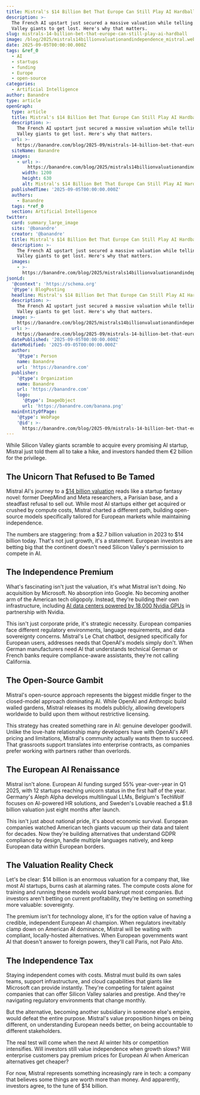 ```yaml
---
title: Mistral's $14 Billion Bet That Europe Can Still Play AI Hardball
description: >-
  The French AI upstart just secured a massive valuation while telling Silicon
  Valley giants to get lost. Here's why that matters.
slug: mistrals-14-billion-bet-that-europe-can-still-play-ai-hardball
image: /blog/2025/mistrals14billionvaluationandindependence_mistral.webp
date: 2025-09-05T00:00:00.000Z
tags: &ref_0
  - AI
  - startups
  - funding
  - Europe
  - open-source
categories:
  - Artificial Intelligence
author: Banandre
type: article
openGraph:
  type: article
  title: Mistral's $14 Billion Bet That Europe Can Still Play AI Hardball
  description: >-
    The French AI upstart just secured a massive valuation while telling Silicon
    Valley giants to get lost. Here's why that matters.
  url: >-
    https://banandre.com/blog/2025-09/mistrals-14-billion-bet-that-europe-can-still-play-ai-hardball
  siteName: Banandre
  images:
    - url: >-
        https://banandre.com/blog/2025/mistrals14billionvaluationandindependence_mistral.webp
      width: 1200
      height: 630
      alt: Mistral's $14 Billion Bet That Europe Can Still Play AI Hardball
  publishedTime: '2025-09-05T00:00:00.000Z'
  authors:
    - Banandre
  tags: *ref_0
  section: Artificial Intelligence
twitter:
  card: summary_large_image
  site: '@banandre'
  creator: '@banandre'
  title: Mistral's $14 Billion Bet That Europe Can Still Play AI Hardball
  description: >-
    The French AI upstart just secured a massive valuation while telling Silicon
    Valley giants to get lost. Here's why that matters.
  images:
    - >-
      https://banandre.com/blog/2025/mistrals14billionvaluationandindependence_mistral.webp
jsonLd:
  '@context': 'https://schema.org'
  '@type': BlogPosting
  headline: Mistral's $14 Billion Bet That Europe Can Still Play AI Hardball
  description: >-
    The French AI upstart just secured a massive valuation while telling Silicon
    Valley giants to get lost. Here's why that matters.
  image: >-
    https://banandre.com/blog/2025/mistrals14billionvaluationandindependence_mistral.webp
  url: >-
    https://banandre.com/blog/2025-09/mistrals-14-billion-bet-that-europe-can-still-play-ai-hardball
  datePublished: '2025-09-05T00:00:00.000Z'
  dateModified: '2025-09-05T00:00:00.000Z'
  author:
    '@type': Person
    name: Banandre
    url: 'https://banandre.com'
  publisher:
    '@type': Organization
    name: Banandre
    url: 'https://banandre.com'
    logo:
      '@type': ImageObject
      url: 'https://banandre.com/banana.png'
  mainEntityOfPage:
    '@type': WebPage
    '@id': >-
      https://banandre.com/blog/2025-09/mistrals-14-billion-bet-that-europe-can-still-play-ai-hardball
---
```


While Silicon Valley giants scramble to acquire every promising AI startup, Mistral just told them all to take a hike, and investors handed them €2 billion for the privilege.


## The Unicorn That Refused to Be Tamed

Mistral AI's journey to a [$14 billion valuation](https://www.bloomberg.com/news/articles/2025-09-03/mistral-set-for-14-billion-valuation-with-new-funding-round) reads like a startup fantasy novel: former DeepMind and Meta researchers, a Parisian base, and a steadfast refusal to sell out. While most AI startups either get acquired or crushed by compute costs, Mistral charted a different path, building open-source models specifically tailored for European markets while maintaining independence.

The numbers are staggering: from a $2.7 billion valuation in 2023 to $14 billion today. That's not just growth, it's a statement. European investors are betting big that the continent doesn't need Silicon Valley's permission to compete in AI.

## The Independence Premium

What's fascinating isn't just the valuation, it's what Mistral isn't doing. No acquisition by Microsoft. No absorption into Google. No becoming another arm of the American tech oligopoly. Instead, they're building their own infrastructure, including [AI data centers powered by 18,000 Nvidia GPUs](https://techcrunch.com/2025/09/03/mistral-the-french-ai-giant-is-reportedly-on-the-cusp-of-securing-a-14-billion-valuation/) in partnership with Nvidia.

This isn't just corporate pride, it's strategic necessity. European companies face different regulatory environments, language requirements, and data sovereignty concerns. Mistral's Le Chat chatbot, designed specifically for European users, addresses needs that OpenAI's models simply don't. When German manufacturers need AI that understands technical German or French banks require compliance-aware assistants, they're not calling California.

## The Open-Source Gambit

Mistral's open-source approach represents the biggest middle finger to the closed-model approach dominating AI. While OpenAI and Anthropic build walled gardens, Mistral releases its models publicly, allowing developers worldwide to build upon them without restrictive licensing.

This strategy has created something rare in AI: genuine developer goodwill. Unlike the love-hate relationship many developers have with OpenAI's API pricing and limitations, Mistral's community actually wants them to succeed. That grassroots support translates into enterprise contracts, as companies prefer working with partners rather than overlords.


## The European AI Renaissance

Mistral isn't alone. European AI funding surged 55% year-over-year in Q1 2025, with 12 startups reaching unicorn status in the first half of the year. Germany's Aleph Alpha develops multilingual LLMs, Belgium's TechWolf focuses on AI-powered HR solutions, and Sweden's Lovable reached a $1.8 billion valuation just eight months after launch.

This isn't just about national pride, it's about economic survival. European companies watched American tech giants vacuum up their data and talent for decades. Now they're building alternatives that understand GDPR compliance by design, handle multiple languages natively, and keep European data within European borders.

## The Valuation Reality Check

Let's be clear: $14 billion is an enormous valuation for a company that, like most AI startups, burns cash at alarming rates. The compute costs alone for training and running these models would bankrupt most companies. But investors aren't betting on current profitability, they're betting on something more valuable: sovereignty.

The premium isn't for technology alone, it's for the option value of having a credible, independent European AI champion. When regulators inevitably clamp down on American AI dominance, Mistral will be waiting with compliant, locally-hosted alternatives. When European governments want AI that doesn't answer to foreign powers, they'll call Paris, not Palo Alto.


## The Independence Tax

Staying independent comes with costs. Mistral must build its own sales teams, support infrastructure, and cloud capabilities that giants like Microsoft can provide instantly. They're competing for talent against companies that can offer Silicon Valley salaries and prestige. And they're navigating regulatory environments that change monthly.

But the alternative, becoming another subsidiary in someone else's empire, would defeat the entire purpose. Mistral's value proposition hinges on being different, on understanding European needs better, on being accountable to different stakeholders.

The real test will come when the next AI winter hits or competition intensifies. Will investors still value independence when growth slows? Will enterprise customers pay premium prices for European AI when American alternatives get cheaper?

For now, Mistral represents something increasingly rare in tech: a company that believes some things are worth more than money. And apparently, investors agree, to the tune of $14 billion.
